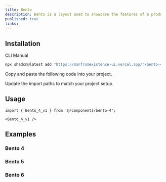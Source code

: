 ```yaml
---
title: Bento
description: Bento is a layout used to showcase the features of a product in a simple and elegant way.
published: true
links:
---
```


<ComponentPreview name="bento-demo" />

## Installation

<Tabs defaultValue="cli">

<TabsList>
  <TabsTrigger value="cli">CLI</TabsTrigger>
  <TabsTrigger value="manual">Manual</TabsTrigger>
</TabsList>
<TabsContent value="cli">

```bash
npx shadcn@latest add "https://manfromexistence-ui.vercel.app/r/bento-4" "https://manfromexistence-ui.vercel.app/r/bento-5"
```

</TabsContent>

<TabsContent value="manual">

<Steps>

<Step>Copy and paste the following code into your project.</Step>

<ComponentSource name="bento-demo" />

<Step>Update the import paths to match your project setup.</Step>

</Steps>

</TabsContent>

</Tabs>


## Usage

```tsx
import { Bento_4_v1 } from '@/components/bento-4';
```

```tsx
<Bento_4_v1 />
```

## Examples

### Bento 4

<ComponentPreview
  name="bento-4-demo"
  description="Bento 4"
/>

### Bento 5

<ComponentPreview
  name="bento-5-demo"
  description="Bento 5"
/>

### Bento 6

<ComponentPreview
  name="bento-6-demo"
  description="Bento 6"
/>
